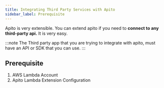 ```yaml
---
title: Integrating Third Party Services with Apito
sidebar_label: Prerequisite
---
```



Apito is very extensible. You can extend apito if you need to **connect to any third-party api.** It is very easy.

:::note
The Third party app that you are trying to integrate with apito, must have an API or SDK that you can use.
:::

## Prerequisite

1. AWS Lambda Account
2. Apito Lambda Extension Configuration


